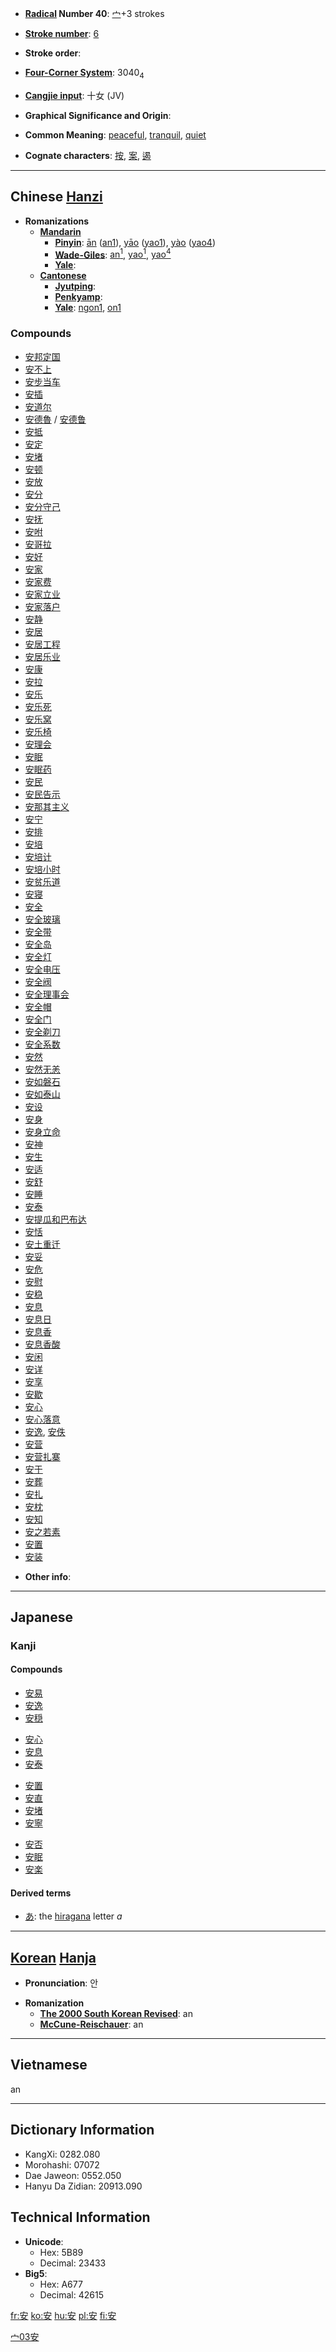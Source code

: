 * '''[[Wiktionary:Chinese radical index| Radical]] Number 40''': [[Wiktionary:Chinese radical index 宀|宀]]+3 strokes

* '''[[Wiktionary:Chinese total strokes index|Stroke number]]''': [[Wiktionary:Chinese total strokes index 6|6]]

* '''Stroke order''': 

* '''[[Wiktionary:Chinese four corner index|Four-Corner System]]''': 3040<sub>4</sub>

* '''[[Wiktionary:Chinese Cangjie index|Cangjie input]]''': 十女 (JV)

* '''Graphical Significance and Origin''': 

* '''Common Meaning''': [[peaceful]], [[tranquil]], [[quiet]]

* '''Cognate characters''': [[按]], [[案]], [[遏]]

----

== Chinese [[Hanzi]] ==

* '''Romanizations'''
** '''[[Mandarin]]'''
*** '''[[Pinyin]]''': [[ān]] ([[an1]]), [[yāo]] ([[yao1]]), [[yào]] ([[yao4]])
*** '''[[Wade-Giles]]''': [[an1|an<sup>1</sup>]], [[yao1|yao<sup>1</sup>]], [[yao4|yao<sup>4</sup>]]
*** '''[[Yale]]''': 
** '''[[Cantonese]]'''
*** '''[[Jyutping]]''':
*** '''[[Penkyamp]]''': 
*** '''[[Yale]]''': [[ngon1]], [[on1]]

[[Category:Chinese hanzi|宀03安]]

===Compounds===
*[[安邦定国]]
*[[安不上]]
*[[安步当车]]
*[[安插]]
*[[安道尔]]
*[[安德魯]] / [[安德鲁]]
*[[安抵]]
*[[安定]]
*[[安堵]]
*[[安顿]]
*[[安放]]
*[[安分]]
*[[安分守己]]
*[[安抚]]
*[[安咐]]
*[[安哥拉]]
*[[安好]]
*[[安家]]
*[[安家费]]
*[[安家立业]]
*[[安家落户]]
*[[安静]]
*[[安居]]
*[[安居工程]]
*[[安居乐业]]
*[[安康]]
*[[安拉]]
*[[安乐]]
*[[安乐死]]
*[[安乐窝]]
*[[安乐椅]]
*[[安理会]]
*[[安眠]]
*[[安眠药]]
*[[安民]]
*[[安民告示]]
*[[安那其主义]]
*[[安宁]]
*[[安排]]
*[[安培]]
*[[安培计]]
*[[安培小时]]
*[[安贫乐道]]
*[[安寝]]
*[[安全]]
*[[安全玻璃]]
*[[安全带]]
*[[安全岛]]
*[[安全灯]]
*[[安全电压]]
*[[安全阀]]
*[[安全理事会]]
*[[安全帽]]
*[[安全门]]
*[[安全剃刀]]
*[[安全系数]]
*[[安然]]
*[[安然无恙]]
*[[安如磐石]]
*[[安如泰山]]
*[[安设]]
*[[安身]]
*[[安身立命]]
*[[安神]]
*[[安生]]
*[[安适]]
*[[安舒]]
*[[安睡]]
*[[安泰]]
*[[安提瓜和巴布达]]
*[[安恬]]
*[[安土重迁]]
*[[安妥]]
*[[安危]]
*[[安慰]]
*[[安稳]]
*[[安息]]
*[[安息日]]
*[[安息香]]
*[[安息香酸]]
*[[安闲]]
*[[安详]]
*[[安享]]
*[[安歇]]
*[[安心]]
*[[安心落意]]
*[[安逸]], [[安佚]]
*[[安营]]
*[[安营扎寨]]
*[[安于]]
*[[安葬]]
*[[安扎]]
*[[安枕]]
*[[安知]]
*[[安之若素]]
*[[安置]]
*[[安装]]

* '''Other info''': 

----

==Japanese==
===Kanji===
{{kanji | [[あん]] (''an'')
| [[やすい]] (''yasui''), [[やすんじる]] (''yasunjiru''), [[いずくんぞ]] (''izukunzo'')
| rs=宀03安 |grade=3 |simple=cheap}}

====Compounds====
{{top4}}
*[[安易]]
*[[安逸]]
*[[安穏]]
{{mid4}}
*[[安心]]
*[[安息]]
*[[安泰]]
{{mid4}}
*[[安置]]
*[[安直]]
*[[安堵]]
*[[安寧]]
{{mid4}}
*[[安否]]
*[[安眠]]
*[[安楽]]
{{bottom}}

====Derived terms====
* [[あ]]: the [[hiragana]] letter ''a''

----

== [[Korean]] [[Hanja]] ==

* '''Pronunciation''': 안

* '''Romanization'''
** '''[[The 2000 South Korean Revised Romanization|The 2000 South Korean Revised]]''': an
** '''[[McCune-Reischauer]]''': an

----

== Vietnamese ==

an

----

== Dictionary Information ==

* KangXi: 0282.080
* Morohashi: 07072
* Dae Jaweon: 0552.050
* Hanyu Da Zidian: 20913.090

== Technical Information ==

* '''Unicode''':
** Hex: 5B89
** Decimal: 23433
* '''Big5''':
** Hex: A677
** Decimal: 42615

[[fr:安]]
[[ko:安]]
[[hu:安]]
[[pl:安]]
[[fi:安]]